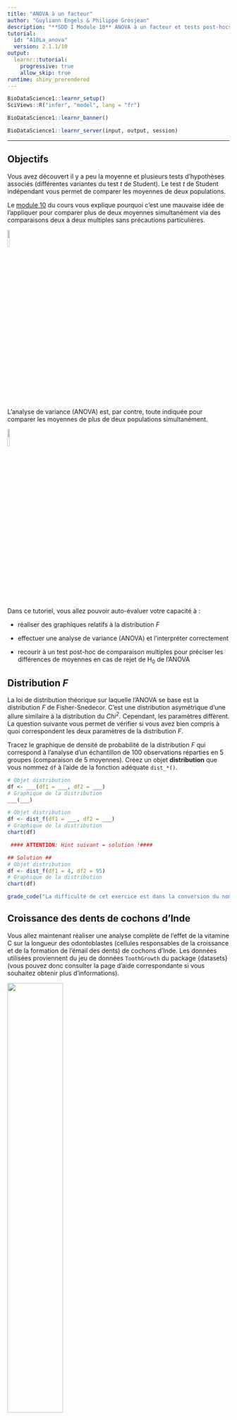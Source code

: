 ```yaml
---
title: "ANOVA à un facteur"
author: "Guyliann Engels & Philippe Grosjean"
description: "**SDD I Module 10** ANOVA à un facteur et tests post-hocs."
tutorial:
  id: "A10La_anova"
  version: 2.1.1/10
output:
  learnr::tutorial:
    progressive: true
    allow_skip: true
runtime: shiny_prerendered
---
```


```r
BioDataScience1::learnr_setup()
SciViews::R("infer", "model", lang = "fr")
```

```r
BioDataScience1::learnr_banner()
```

```r
BioDataScience1::learnr_server(input, output, session)
```

------------------------------------------------------------------------

## Objectifs

Vous avez découvert il y a peu la moyenne et plusieurs tests d'hypothèses associés (différentes variantes du test *t* de Student). Le test *t* de Student indépendant vous permet de comparer les moyennes de deux populations.

Le [module 10](https://wp.sciviews.org/sdd-umons/?iframe=wp.sciviews.org/sdd-umons-2023/variance.html) du cours vous explique pourquoi c'est une mauvaise idée de l'appliquer pour comparer plus de deux moyennes simultanément via des comparaisons deux à deux multiples sans précautions particulières.

![](images/red-traffic-lights.png){width="10%"}

L'analyse de variance (ANOVA) est, par contre, toute indiquée pour comparer les moyennes de plus de deux populations simultanément.

![](images/green-traffic-lights.png){width="10%"}

Dans ce tutoriel, vous allez pouvoir auto-évaluer votre capacité à :

-   réaliser des graphiques relatifs à la distribution *F*

-   effectuer une analyse de variance (ANOVA) et l'interpréter correctement

-   recourir à un test post-hoc de comparaison multiples pour préciser les différences de moyennes en cas de rejet de H~0~ de l'ANOVA

## Distribution *F*

La loi de distribution théorique sur laquelle l'ANOVA se base est la distribution *F* de Fisher-Snedecor. C'est une distribution asymétrique d'une allure similaire à la distribution du *Chi^2^*. Cependant, les paramètres diffèrent. La question suivante vous permet de vérifier si vous avez bien compris à quoi correspondent les deux paramètres de la distribution *F*.

Tracez le graphique de densité de probabilité de la distribution *F* qui correspond à l'analyse d'un échantillon de 100 observations réparties en 5 groupes (comparaison de 5 moyennes). Créez un objet **distribution** que vous nommez `df` à l'aide de la fonction adéquate `dist_*()`.

```r
# Objet distribution
df <- ___(df1 = ___, df2 = ___)
# Graphique de la distribution
___(___)
```

```r
# Objet distribution
df <- dist_f(df1 = ___, df2 = ___)
# Graphique de la distribution
chart(df)

 #### ATTENTION: Hint suivant = solution !####
```

```r
## Solution ##
# Objet distribution
df <- dist_f(df1 = 4, df2 = 95)
# Graphique de la distribution
chart(df)
```

```r
grade_code("La difficulté de cet exercice est dans la conversion du nombre d'observations et du nombre de groupes en degrés de liberté intragroupe et intergroupe.", "Il semble que vous n'avez pas su déterminer correctement les paramètres de la distribution F. Si n correspond au nombre d'observations et k au nombre de groupes, alors le nombre de degrés intergroupe vaut k – 1  et le nombre de degrés intragroupe vaut n – k.")
```

## Croissance des dents de cochons d'Inde

Vous allez maintenant réaliser une analyse complète de l'effet de la vitamine C sur la longueur des odontoblastes (cellules responsables de la croissance et de la formation de l'émail des dents) de cochons d'Inde. Les données utilisées proviennent du jeu de données `ToothGrowth` du package {datasets} (vous pouvez donc consulter la page d'aide correspondante si vous souhaitez obtenir plus d'informations).

![](images/guinea-pig.jpg){width="50%"}

Le jeu de données contient les variables suivantes :

```r
toothgrowth <- read("ToothGrowth", package = "datasets", lang = "fr")
# Quelques informations sur le tableau de données.
glimpse(toothgrowth)
```

-   `len` : longueur des odontablastes (µm)
-   `supp` : supplément administré, `"OJ"` (jus d'orange contenant donc entre autres de la vitamine C) ou `"VC"` (vitamine C sous forme d'acide ascorbique)
-   `dose` : dose de vitamine C administrée en trois rations différentes, 0.5, 1 et 2 mg/J

```r
# Vérification des types des variables et ajout des labels
toothgrowth %>.%
  smutate(., 
    supp = factor(supp, levels = c("OJ", "VC")),
    dose = ordered(dose, levels = c(0.5, 1, 2))) %>.%
  labelise(toothgrowth, self = FALSE,
    label = list(
      len  = "Longueur des odontoblastes",
      supp = "Supplémentation",
      dose = "Dose de vitamine C"),
    units = list(
      len  = "µm",
      supp = NA,
      dose = "mg/J"
    )
  ) ->
  toothgrowth
```

**Cette étape est la première à réaliser après avoir importé les données. Il faut vérifier et adapter les types et les labels des variables.** Il est particulièrement important que les variables qui définissent les sous-populations comparées soient bien encodées sous forme d'objets `factor` ou `ordered` ! Le piège lorsqu'il s'agit de valeurs numériques, comme ici, est de laisser la variable sous forme `integer` ou `numeric`, car alors, la fonction `lm()` fera une autre analyse (régression linéaire que nous verrons au cours SDD II).

Nous allons nous concentrer uniquement sur les individus qui ont reçu de la vitamine C. La question biologique est la suivante : **y a-t-il une différence de la longueur des odontoblastes en fonction de la ration journalière de vitamine C administrée sous forme d'acide ascorbique ?**

```r
tooth_vc <- sfilter(toothgrowth, supp == "VC")
```

### Description des données

Rappelez-vous que la description des données est une étape indispensable avant l'analyse (voir modules [2](https://wp.sciviews.org/sdd-umons/?iframe=wp.sciviews.org/sdd-umons-2023/visu1.html), [3](https://wp.sciviews.org/sdd-umons/?iframe=wp.sciviews.org/sdd-umons-2023/visu2.html) et [4](https://wp.sciviews.org/sdd-umons/?iframe=wp.sciviews.org/sdd-umons-2023/visu3.html) de SDD I).

### Description numérique

Réalisez un tableau reprenant les moyennes et les écart-types de la longueur des dents des cochons d'Inde pour chaque dose administrée en vitamine C ainsi que le nombre d'observations par groupe. Le jeu de données à utiliser est donc `tooth_vc`. Employez les fonctions "speedy" commençant par "s" comme `ssummarise()` et "fast" débutant par "f" comme `fvar()`

<!-- 💬 **Ce code correspond au snippet `.hmanova1desc`** -->

```r
toothgrowth <- read("ToothGrowth", package = "datasets", lang = "fr")
toothgrowth$dose <- as.ordered(toothgrowth$dose)

tooth_vc <- sfilter(toothgrowth, supp == "VC")

tooth_vc <- labelise(tooth_vc, self = FALSE,
  label = list(
    len  = "Longueur des odontoblastes",
    supp = "Supplémentation",
    dose = "Dose de vitamine C"
  ),
  units = list(
    len  = "µm",
    supp = NA,
    dose = "mg/J"
  )
)

tg_anova <- lm(data = tooth_vc, len ~ dose)
```

```r
___ %>.%
  ___(., ___) %>.%
  ssummarise(.,
    moyenne = ___(___), `écart type` = ___(___),
    n = fnobs(len))) %>.%
  ___(.)
```

```r
tooth_vc %>.%
  sgroup_by(., ___) %>.%
  ssummarise(.,
    moyenne = fmean(___), `écart type` = fsd(___),
    n = fnobs(len)) %>.%
  collect_dtx(.)

 #### ATTENTION: Hint suivant = solution !####
```

```r
## Solution ##
tooth_vc %>.%
  sgroup_by(., dose) %>.%
  ssummarise(.,
    moyenne = fmean(len), `écart type` = fsd(len),
    n = fnobs(len)) %>.%
  collect_dtx(.)
```

```r
grade_code("Vous obtenez le tableau adéquat en vue de réaliser ensuite une ANOVA : les moyennes correspondent à ce que nous comparons, les écart-types indiquent la dispersion des données dans chaque sous-population (nous aurions aussi pu représenter les variances qui sont le carré des écarts types) et le nombre d'observations permet de cerner la quantité d'information disponible (hors vlaeurs manquantes éventuelles).")
```

### Description graphique

Plusieurs graphiques différents permettent de visualiser correctement vos observations avant de réaliser une ANOVA. Étant donné que nous avons trois groupes avec dix individus par groupe, nous vous proposons de réaliser des boites de dispersion parallèles avec l'ajout des valeurs sous la forme de point (tout en évitant le chevauchement des observations) et des moyennes.

```r
chart(data = ___, ___ ~ ___) ___
  geom____() ___ # boites de dispersion parallèles
  geom____(width = 0.05, alpha = 0.5) ___ # points évitant le chevauchement
  stat_summary(geom = "point", fun = "mean", color = "red", size = 2) # points représentant les moyennes
```

```r
chart(data = ___, ___ ~ ___) +
  geom_boxplot() + # boites de dispersion parallèles
  geom____(width = 0.05, alpha = 0.5) + # points évitant le chevauchement
  stat_summary(geom = "point", fun = "mean", color = "red", size = 2) # points représentant les moyennes

 #### ATTENTION: Hint suivant = solution !####
```

```r
## Solution ##
chart(data = tooth_vc, len ~ dose) +
  geom_boxplot() + # boites de dispersion parallèles
  geom_jitter(width = 0.05, alpha = 0.5) + # points évitant le chevauchement
  stat_summary(geom = "point", fun = "mean", color = "red", size = 2) # points représentant les moyennes
```

```r
grade_code("Ce graphique est adéquat pour visualiser les données avant une ANOVA à un facteur avec dix individus par groupe dont le but est de comparer la longueur des dents en fonction de la dose administrée. Avec un nombre plus important d'individus, vous auriez pu remplacer les boites de dispersion par par un graphique en \"violon\". Avec un nombre plus faible d'observation, l'affichage plus simple des points et de la moyenne de chaque groupe est encore le meilleur choix.")
```

Maintenant que vous avez pris connaissance de vos données grâce à un tableau et un graphique, vous pouvez réaliser votre test d'hypothèse... tout en vous assurant de bien vérifier que les conditions d'application du test sont respectées.

### Vérification des conditions d'applications

Pour réaliser une ANOVA, il faut respecter les conditions d'application suivantes :

-   échantillon représentatif (par exemple, aléatoire),
-   observations indépendantes,
-   variable dite réponse quantitative,
-   une variable dite explicative qualitative à trois niveaux ou plus,
-   distribution normale des résidus,
-   homoscédasticité (même variance intragroupe).

Pour les deux premières conditions, vous lisez attentivement le protocole expérimental pour déterminer si l'échantillonnage est représentatif et les observations sont indépendantes les unes des autres. Il faut un processus aléatoire qui intervienne dans la sélection des individus dans l'expérience et pour leur attribution à un des niveaux (ration de vitamine C quotidienne). Chaque individu doit avoir une chance égale d'être tiré au sort si l'échantillonnage aléatoire est utilisé. Il ne doit pas y avoir de dépendance (par exemple, utiliser une portée de cobayes au sein d'une même sous-population est une mauvaise idée car la ressemblance génétique entre frères et sœurs rend les observations partiellement dépendantes entre elles).

Les contraintes relatives au type de variables en jeu se vérifient facilement. Nous insistons encore une fois sur la nécessité de s'assurer que la variable explicative (celle qui sépare l'échantillon en sous-populations) soit bien qualitative, donc sous la forme d'un objet `factor` ou `ordered` dans R.

Les deux dernières conditions **doivent être vérifiées sur les données de l'échantillon**. Si les données sont en nombre suffisant, soit au moins une petite dizaine par sous-population, nous pourrons appliquer un test d'homogénéité de variance et comparer la distribution des résidus du modèle à une distribution normale. Nous sommes dans cette situation. Si le nombre d'observations est trop faible, il faut le tester ou l'avoir testé précédemment sur un plus gros échantillon similaire, ou se rabattre sur un test non paramétrique (Kruskal-Wallis) en cas de doute. **Rappelons aussi qu'il est possible de tester des transformations des données, si l'une ou les deux conditions ne sont pas rencontrées.**

En pratique, on commence par vérifier l'homoscédasticité, puis on réalise notre ANOVA et ensuite on vérifie la distribution normale des résidus. La raison qui nous pousse à postposer la vérification de la normalité des résidus sera expliquée plus loin dans ce tutoriel.

### Test de Bartlett

Il existe plusieurs tests qui permettent de vérifier l'homoscédasticité. Nous vous proposons d'utiliser le test de Bartlett. Avant de foncer dans la zone de code R, réfléchissez à l'hypothèse nulle et à l'hypothèse alternative de ce test. Cela doit être clair dans votre esprit, sans quoi vous serez incapable d'interpréter correctement le test.

<!-- 💬 **Ce code correspond au snippet `.hvbartlett`** -->

```r
bartlett.test(data = ___, ___ ~ ___)
```

```r
## Solution ##
bartlett.test(data = tooth_vc, len ~ dose)
```

```r
grade_code("Vous avez entré l'instruction correcte. Le plus important est encore à faire. Répondez donc à la question suivante.")
```

```r
question("Y a-t-il homoscédasticité (égalité des variances entre sous-populations) ici si vous choisissez 5% comme seuil alpha ?",
  answer("oui", correct = TRUE),
  answer("non"),
  correct = "Super, vous avez pu correctement analyser les résultats de ce test. ",
  incorrect = "Il semble que vous n'avez pas bien compris la notion d'homoscédasticité ou que vous n'avez pas pu définir correctement les hypothèses H0 et H1 du test de Bartlett ou interprété correctement ce test.",
  allow_retry = TRUE)
```

## ANOVA

Dans R, nous avons plusieurs fonctions pour réaliser une ANOVA. Nous utilisons `lm()` qui demande un jeu de données et une formule. Nous lui appliquons ensuite la fonction `anova()` pour produire le tableau de l'analyse de la variance. Si le résultat doit être propre, nous pouvons ensuite utiliser `tabularise()` pour formater le tableau de l'ANOVA.

```r
anova(DF_anova <- lm(data = DF, YNUM ~ XFACTOR)) |> tabularise()
```

Vous êtes habitué à cette interface formule que vous utilisez dans la réalisation de vos graphiques ou de vos tests d'hypothèse précédents. Cette fonction calcule un objet de classe `lm` (pour "linear model", que nous aborderons plus en détails au cours SDD II) duquel la fonction `anova()` va extraire l'information qui nous intéresse pour interpréter ce test. Réalisez votre modèle ANOVA sur la longueur des odontoblastes en fonction de la dose de vitamine C administrée pour votre sous-tableau relatif aux cochons d'Inde ayant reçu de l'acide ascorbique.

<!-- 💬 **Ce code correspond au snippet `.hmanova1`** -->

```r
anova(tg_anova <- lm(data = ___, ___ ~ ___)) |> tabularise()
```

```r
anova(tg_anova <- lm(data = tooth_vc, ___ ~ ___)) |> tabularise()

#### ATTENTION: Hint suivant = solution !####
```

```r
## Solution ##
anova(tg_anova <- lm(data = tooth_vc, len ~ dose)) |> tabularise()
```

```r
grade_code("Vous avez compris le principe. Mais attention : n'allez pas plus loin dans l'interprétation des résultats sans avoir vérifié la normalité des résidus.")
```

Vérifiez maintenant la distribution normale des résidus depuis votre objet `tg_anova`.

<!-- 💬 **Il existe une snippet pour vous aider `.hmanovaqqplot`** -->

```r
chart$___(___, ___ = ___)
```

```r
chart$qqplot(___, lang = "___")

#### ATTENTION: Hint suivant = solution !####
```

```r
## Solution ##
chart$qqplot(tg_anova, lang = "fr")
```

```r
grade_code("Tous les points de ce graphique quantile-quantile s'alignent assez bien le long de la droite. Les résidus de votre ANOVA ne montrent donc pas de dérive importante par rapport à une distribution normale et nous avons réuni toutes les conditions d'application de ce test. Vous pouvez maintenant l'interpréter via le tableau d'analyse de la variance que vous avez réalisé dans l'exercice précédent.")
```

```r
question("Y a-t-il un effet significatif de la dose de vitamine C administrée sur la longueur des odontoblastes au seuil alpha de 5% ?",
  answer("oui", correct = TRUE),
  answer("non"),
  correct = "Vous avez correctement analysé votre tableau de l'analyse de la variance. L'ANOVA vous permet de savoir qu'au moins un des groupes diffère des autres. Vous allez devoir réaliser une analyse complémentaire pour déterminer la ou les moyennes qui diffèrent des autres.",
  incorrect = "Il semble que vous avez mal interprété votre ANOVA. Allez revoir la règle de décision basée sur la comparaison de la valeur P d'un test au seuil alpha.",
  allow_retry = TRUE)
```

## Tests post-hoc

Votre ANOVA indique donc qu'il y a au moins une des moyennes qui est significativement différente des autres au seuil $\alpha$ de 5%. Un test post-hoc de comparaisons multiples va vous permettre de préciser cela. **Attention : ce genre de test est conçus pour être fiable uniquement lorsque H~0~ est rejetée pour l'ANOVA.** Ne l'utilisez pas *avant* d'avoir fait votre ANOVA, ni lorsque H~0~ n'est *pas* rejetée !

<!-- 💬 **Ce code correspond au snippet `.hmanovamult`** -->

```r
summary(tg_posthoc <- confint(multcomp::glht(tg_anova,
  linfct = multcomp::mcp(___ = "Tukey")))) # Add a second factor if you want
# Graphique
oma <- par(oma = c(0, 5.1, 0, 0))
plot(tg_posthoc)
par(oma)
rm(oma)
```

```r
## Solution ##
summary(tg_posthoc <- confint(multcomp::glht(tg_anova,
  linfct = multcomp::mcp(dose = "Tukey")))) # Add a second factor if you want
# Graphique
oma <- par(oma = c(0, 5.1, 0, 0))
plot(tg_posthoc)
par(oma)
rm(oma)
```

```r
grade_code("Le graphique montre une comparaison deux à deux des différentes moyennes (pour la comparaison i - j, moyenne_i - moyenne_j) avec une correction via la méthode HSD de Tukey pour éviter l'inflation de l'erreur.")
```

```r
question("Quels sont les niveaux significativement différents au seuil alpha de 5% ?",
  answer("0.5 par rapport à 1", correct = TRUE),
  answer("0.5 par rapport à 2", correct = TRUE),
  answer("1 par rapport à 2", correct = TRUE), 
  allow_retry = TRUE, correct = "Les trois moyennes sont toutes différentes les unes des autres ici. Les intervalles sur le graphique ne contiennent jamais zéro.",
  incorrect = "Votre réponse est probablement incomplète. Pour une première analyse, regardez bien le tableau et le graphique issus de l'analyse post-hoc.")
```

## Interprétation biologique

Notre ANOVA est terminée. En situation réelle, il nous resterait à intégrer ces résultats dans notre rapport ou notre présentation pour les communiquer au public intéressé. Rappelez-vous que la formulation est importante. Vous utiliserez une phrase du genre : "chez le cochon d'Inde, la longueur des odontoblastes s'accroît de manière significative au seuil $\alpha$ de 5% en passant de rations quotidiennes de vitamine C ration de 0.5 à 1, et à 2 mg/J (ANOVA à 2 et 27 ddl, F = 67,1, valeur P \< 3,3•10^-11^ ; voir aussi tests post-hoc de Tukey Table X et Fig. Y)". Ceci correspond à l'interprétation sur le plan statistique de vos résultats. Vous discuterez ensuite des mécanismes qui entrent possiblement en jeu ici, en réfléchissant au rôle de l'acide ascorbique dans les réactions biochimiques de formation de la dentine et de l'émail, par exemple (interprétation biologique de vos résultats).

Comme la formulation du test dans la parenthèse est fort longue pour l'ANOVA, on utilise souvent un renvoi vers la table de l'analyse de la variance que vous pouvez intégrer dans le document pour plus de lisibilité à la fois du texte et du résultat de l'ANOVA. Naturellement, si un test post-hoc est réalisé, il doit aussi être présenté, soit sous forme de tableau, soit sous forme de graphique, ou encore les deux si la place dans le document le permet (pour les articles scientifiques on est souvent fort limité en nombre de figures et de tables, et il faut parfois se résoudre à les placer dans les annexes ou dans le matériel complémentaire).

Dans la section "matériel et méthodes", vous devez expliquer que vous réaliser une ANOVA après avoir vérifié les conditions d'application (homoscédasticité attestée à l'aide d'un test de Bartlett au seuil $\alpha$ de 5% et normalité des résidus vérifiée sur un graphique quantile-quantile). Vous devez aussi indiquer la version R (et éventuellement la version des packages additionnels R utilisés). Pensez aux fonctions `sessionInfo()` et `packageVersion()` pour obtenir la version de R et des packages R. Il n'est pas nécessaire de préciser la version de RStudio qui est ici essentiellement l'interface vous permettant d'écrire et lancer le code R de votre analyse. Par contre, si vous utilisez un environnement logiciel reproductible comme la SciViews Box, vous pouvez le préciser et en indiquer la version.

## Conclusion

Bravo ! Vous venez de terminer une ANOVA complète. Toutes les étapes de cette analyse sont importantes : les phases de remaniement et description des données ainsi que la vérification des conditions d'application du test sont trop souvent négligées. Ne faites pas cette erreur-là vous-même.

```r
question_text(
  "Laissez-nous vos impressions sur cet outil pédagogique",
  answer("", TRUE, message = "Pas de commentaires... C'est bien aussi."),
  incorrect = "Vos commentaires sont enregistrés.",
  placeholder = "Entrez vos commentaires ici...",
  allow_retry = TRUE
)
```
